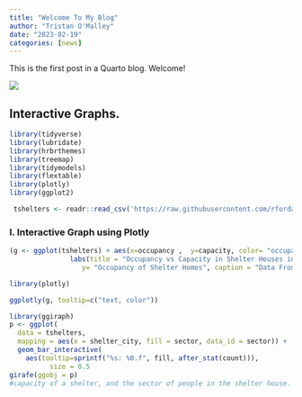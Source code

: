 ```yaml
---
title: "Welcome To My Blog"
author: "Tristan O'Malley"
date: "2023-02-19"
categories: [news]
---
```


This is the first post in a Quarto blog. Welcome!

![](thumbnail.jpg)

## Interactive Graphs.

```r
library(tidyverse)
library(lubridate)
library(hrbrthemes)
library(treemap)
library(tidymodels)
library(flextable)
library(plotly)
library(ggplot2)

```

```r
 tshelters <- readr::read_csv('https://raw.githubusercontent.com/rfordatascience/tidytuesday/master/data/2020/2020-12-01/shelters.csv')

```

### I. Interactive Graph using Plotly

```r
(g <- ggplot(tshelters) + aes(x=occupancy ,  y=capacity, color= "occupancy", text=paste0(occupancy, ":", capacity, ":")) + geom_point(alpha=0.2) + guides(size="none") + 
               labs(title = "Occupancy vs Capacity in Shelter Houses in Toronto", x= "Capacity of Shelter Homes",
                  y= "Occupancy of Shelter Homes", caption = "Data From #tidytuesday"))
```

```r
library(plotly)

ggplotly(g, tooltip=c("text, color"))
```

```r
library(ggiraph)
p <- ggplot(
  data = tshelters,
  mapping = aes(x = shelter_city, fill = sector, data_id = sector)) + 
  geom_bar_interactive(
    aes(tooltip=sprintf("%s: %0.f", fill, after_stat(count))),
          size = 0.5                                                                                         )
girafe(ggobj = p)
#capacity of a shelter, and the sector of people in the shelter house.

```
